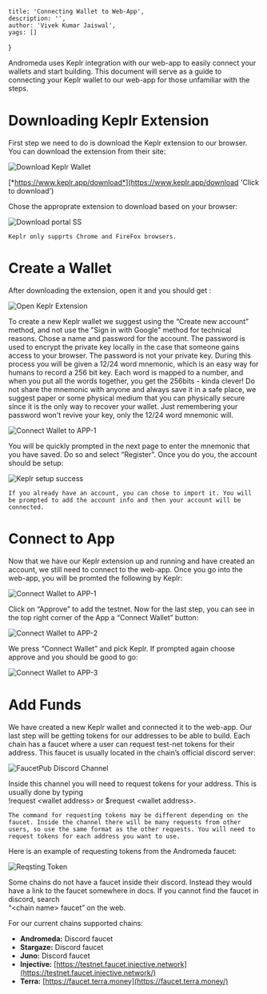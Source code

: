     title: 'Connecting Wallet to Web-App',
    description: '',
    author: 'Vivek Kumar Jaiswal',
    yags: []
}

Andromeda uses Keplr integration with our web-app to easily connect your wallets and start building. This document will serve as a guide to connecting your Keplr wallet to our web-app for those unfamiliar with the steps. 

# Downloading Keplr Extension

First step we need to do is download the Keplr extension to our browser. You can download the extension from their site:

![Download Keplr Wallet](/learn/blogs/guides_imgs/wallet/1.wallet.png "Download Keplr Wallet")

[*https://www.keplr.app/download*](https://www.keplr.app/download 'Click to download')

Chose the approprate extension to download based on your browser: 

![Download portal SS](/learn/blogs/guides_imgs/wallet/2.keplr.png "Download portal SS")

`Keplr only supprts Chrome and FireFox browsers.`

# Create a Wallet 

After downloading the extension, open it and you should get :

![Open Keplr Extension ](/learn/blogs/guides_imgs/wallet/3.Create-Wallet.png "Open Keplr Extension ")

To create a new Keplr wallet we suggest using the “Create new account” method, and not use the "Sign in with Google" method for technical reasons. Chose a name and password for the account. The password is used to encrypt the private key locally in the case that someone gains access to your browser. The password is not your private key.  During this process you will be given a 12/24 word mnemonic, which is an easy way for humans to record a 256 bit key. Each word is mapped to a number, and when you put all the words together, you get the 256bits - kinda clever! Do not share the mnemonic with anyone and always save it in a safe place, we suggest paper or some physical medium that you can physically secure since it is the only way to recover your wallet.  Just remembering your password won't revive your key, only the 12/24 word mnemonic will.

![Connect Wallet to APP-1](/learn/blogs/guides_imgs/wallet/4.2.mnemonic_12_24.png "Connect Wallet to APP")

You will be quickly prompted in the next page to enter the mnemonic that you have saved. Do so and select “Register”. Once you do you, the account should be setup:

![Keplr setup success](/learn/blogs/guides_imgs/wallet/4.all-done.png "Keplr setup success")

`If you already have an account, you can chose to import it. You will be prompted to add the account info and then your account will be connected.`

# Connect to App

Now that we have our Keplr extension up and running and have created an account, we still need to connect to the web-app. Once you go into the web-app, you will be promted the following by Keplr:

![Connect Wallet to APP-1](/learn/blogs/guides_imgs/wallet/5.promt.png "Connect Wallet to APP")

Click on “Approve” to add the  testnet. Now for the last step, you can see in the top right corner of the App a “Connect Wallet” button:

![Connect Wallet to APP-2](/learn/blogs/guides_imgs/wallet/6.coonect_to_wallet_btn.png "Connect Wallet to APP")

We press “Connect Wallet” and pick Keplr. If prompted again choose approve and you should be good to go:

![Connect Wallet to APP-3](/learn/blogs/guides_imgs/wallet/7.after_connecting_to_wallet.png "Connect Wallet to APP")

# Add Funds
We have created a new Keplr wallet and connected it to the web-app. Our last step will be getting tokens for our addresses to be able to build. Each chain has a faucet where a user can request test-net tokens for their address. This faucet is usually located in the chain’s official discord server: 

![FaucetPub Discord Channel](/learn/blogs/guides_imgs/wallet/8.faucet_pub_discord.png "FaucetPub Discord Channel")

Inside this channel you will need to request tokens for your address. This is usually done by typing \
 !request \<wallet address\> or $request \<wallet address\>. 

`The command for requesting tokens may be different depending on the faucet. Inside the channel there will be many requests from other users, so use the same format as the other requests.
You will need to request tokens for each address you want to use.`

Here is an example of requesting tokens from the Andromeda faucet:

![Reqsting Token](/learn/blogs/guides_imgs/wallet/9.request_token.png "Reqsting Token")

Some chains do not have a faucet inside their discord. Instead they would have a link to the faucet somewhere in docs. If you cannot find the faucet in discord, search \
 “\<chain name\> faucet”  on the web.

For our current chains supported chains:

- **Andromeda:** Discord faucet
- **Stargaze:** Discord faucet
- **Juno:** Discord faucet
- **Injective:** [https://testnet.faucet.injective.network](https://testnet.faucet.injective.network/)
- **Terra:** [https://faucet.terra.money](https://faucet.terra.money/)
